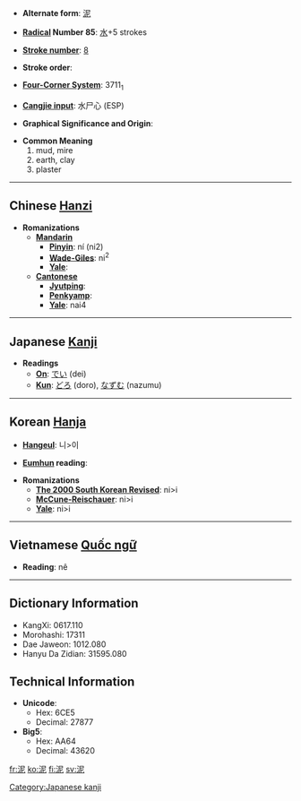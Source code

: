 * '''Alternate form''': [[泥]]

* '''[[Wiktionary:Chinese radical index| Radical]] Number 85''': [[Wiktionary:Chinese radical index 水|水]]+5 strokes

* '''[[Wiktionary:Chinese total strokes index|Stroke number]]''': [[Wiktionary:Chinese total strokes index 8|8]]

* '''Stroke order''': 

* '''[[Wiktionary:Chinese four corner index|Four-Corner System]]''': 3711<sub>1</sub>

* '''[[Wiktionary:Chinese Cangjie index|Cangjie input]]''': 水尸心 (ESP)

* '''Graphical Significance and Origin''': 

* '''Common Meaning'''
*#mud, mire
*# earth, clay
*# plaster


----

== Chinese [[Hanzi]] ==

* '''Romanizations'''
** '''[[Mandarin]]'''
*** '''[[Pinyin]]''': ní (ni2)
*** '''[[Wade-Giles]]''': ni<sup>2</sup>
*** '''[[Yale]]''': 
** '''[[Cantonese]]'''
*** '''[[Jyutping]]''':
*** '''[[Penkyamp]]''': 
*** '''[[Yale]]''': nai4


----

== Japanese [[Kanji]] ==

* '''Readings'''
** '''[[On]]''': [[でい]] (dei)
** '''[[Kun]]''': [[どろ]] (doro), [[なずむ]] (nazumu)


----

== Korean [[Hanja]] ==

* '''[[Hangeul]]''': 니>이

* '''[[Eumhun]] reading''': 

* '''Romanizations'''
** '''[[The 2000 South Korean Revised Romanization|The 2000 South Korean Revised]]''': ni>i
** '''[[McCune-Reischauer]]''': ni>i
** '''[[Yale]]''': ni>i


----

== Vietnamese [[Quốc ngữ]] ==

* '''Reading''': nê

----

== Dictionary Information ==

* KangXi: 0617.110
* Morohashi: 17311
* Dae Jaweon: 1012.080
* Hanyu Da Zidian: 31595.080

== Technical Information ==

* '''Unicode''':
** Hex: 6CE5
** Decimal: 27877
* '''Big5''':
** Hex: AA64
** Decimal: 43620

[[Category:Japanese kanji]]

[[fr:泥]]
[[ko:泥]]
[[fi:泥]]
[[sv:泥]]